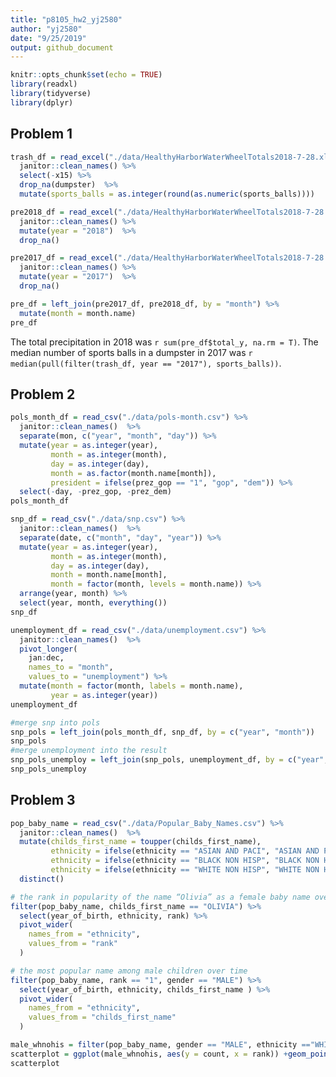 ```yaml
---
title: "p8105_hw2_yj2580"
author: "yj2580"
date: "9/25/2019"
output: github_document
---
```


```r
knitr::opts_chunk$set(echo = TRUE)
library(readxl)
library(tidyverse)
library(dplyr)
```

## Problem 1

```r
trash_df = read_excel("./data/HealthyHarborWaterWheelTotals2018-7-28.xlsx", sheet = 1)%>%
  janitor::clean_names() %>%
  select(-x15) %>%
  drop_na(dumpster)  %>%
  mutate(sports_balls = as.integer(round(as.numeric(sports_balls))))


```

```r
pre2018_df = read_excel("./data/HealthyHarborWaterWheelTotals2018-7-28.xlsx", sheet = 3, range = "A2:B14") %>%
  janitor::clean_names() %>%
  mutate(year = "2018")  %>%
  drop_na()

pre2017_df = read_excel("./data/HealthyHarborWaterWheelTotals2018-7-28.xlsx", sheet = 4, range = "A2:B14") %>%
  janitor::clean_names() %>%
  mutate(year = "2017")  %>%
  drop_na()

pre_df = left_join(pre2017_df, pre2018_df, by = "month") %>%
  mutate(month = month.name)
pre_df

```

The total precipitation in 2018 was `r sum(pre_df$total_y, na.rm = T)`. The median number of sports balls in a dumpster in 2017 was `r median(pull(filter(trash_df, year == "2017"), sports_balls))`.


## Problem 2

```r
pols_month_df = read_csv("./data/pols-month.csv") %>%
  janitor::clean_names()  %>%
  separate(mon, c("year", "month", "day")) %>%
  mutate(year = as.integer(year),
         month = as.integer(month),
         day = as.integer(day),
         month = as.factor(month.name[month]),
         president = ifelse(prez_gop == "1", "gop", "dem")) %>%
  select(-day, -prez_gop, -prez_dem)
pols_month_df

snp_df = read_csv("./data/snp.csv") %>%
  janitor::clean_names()  %>%
  separate(date, c("month", "day", "year")) %>%
  mutate(year = as.integer(year),
         month = as.integer(month),
         day = as.integer(day),
         month = month.name[month],
         month = factor(month, levels = month.name)) %>%
  arrange(year, month) %>%
  select(year, month, everything())
snp_df

unemployment_df = read_csv("./data/unemployment.csv") %>%
  janitor::clean_names()  %>%
  pivot_longer(
    jan:dec,
    names_to = "month", 
    values_to = "unemployment") %>%
  mutate(month = factor(month, labels = month.name),
         year = as.integer(year))
unemployment_df

#merge snp into pols
snp_pols = left_join(pols_month_df, snp_df, by = c("year", "month"))
snp_pols
#merge unemployment into the result
snp_pols_unemploy = left_join(snp_pols, unemployment_df, by = c("year", "month"))
snp_pols_unemploy
```

## Problem 3

```r
pop_baby_name = read_csv("./data/Popular_Baby_Names.csv") %>%
  janitor::clean_names()  %>%
  mutate(childs_first_name = toupper(childs_first_name),
         ethnicity = ifelse(ethnicity == "ASIAN AND PACI", "ASIAN AND PACIFIC ISLANDER", ethnicity),
         ethnicity = ifelse(ethnicity == "BLACK NON HISP", "BLACK NON HISPANIC", ethnicity),
         ethnicity = ifelse(ethnicity == "WHITE NON HISP", "WHITE NON HISPANIC", ethnicity)) %>%
  distinct()

# the rank in popularity of the name “Olivia” as a female baby name over time
filter(pop_baby_name, childs_first_name == "OLIVIA") %>%
  select(year_of_birth, ethnicity, rank) %>%
  pivot_wider(
    names_from = "ethnicity",
    values_from = "rank"
  )

# the most popular name among male children over time
filter(pop_baby_name, rank == "1", gender == "MALE") %>%
  select(year_of_birth, ethnicity, childs_first_name ) %>%
  pivot_wider(
    names_from = "ethnicity",
    values_from = "childs_first_name"
  )

male_whnohis = filter(pop_baby_name, gender == "MALE", ethnicity =="WHITE NON HISPANIC", year_of_birth == "2016")
scatterplot = ggplot(male_whnohis, aes(y = count, x = rank)) +geom_point()
scatterplot
```

